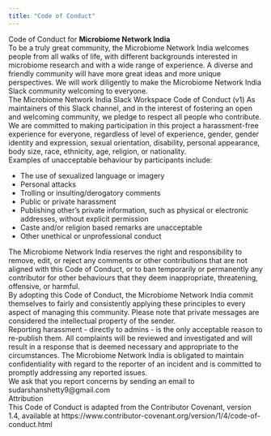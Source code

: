 ```yaml
---
title: "Code of Conduct"
---
```


Code of Conduct for **Microbiome Network India**    
To be a truly great community, the Microbiome Network India welcomes people from all walks of life, with different backgrounds interested in microbiome research and with a wide range of experience. A diverse and friendly community will have more great ideas and more unique perspectives. We will work diligently to make the Microbiome Network India Slack community welcoming to everyone.  
The Microbiome Network India Slack Workspace Code of Conduct (v1)
As maintainers of this Slack channel, and in the interest of fostering an open and welcoming community, we pledge to respect all people who contribute.  
We are committed to making participation in this project a harassment-free experience for everyone, regardless of level of experience, gender, gender identity and expression, sexual orientation, disability, personal appearance, body size, race, ethnicity, age, religion, or nationality.  
Examples of unacceptable behaviour by participants include:  

* The use of sexualized language or imagery  
* Personal attacks  
* Trolling or insulting/derogatory comments  
* Public or private harassment  
* Publishing other's private information, such as physical or electronic addresses, without explicit permission  
* Caste and/or religion based remarks are unacceptable  
* Other unethical or unprofessional conduct  

The  Microbiome Network India reserves the right and responsibility to remove, edit, or reject any comments or other contributions that are not aligned with this Code of Conduct, or to ban temporarily or permanently any contributor for other behaviours that they deem inappropriate, threatening, offensive, or harmful.  
By adopting this Code of Conduct, the Microbiome Network India commit themselves to fairly and consistently applying these principles to every aspect of managing this community. Please note that private messages are considered the intellectual property of the sender.  
Reporting harassment - directly to admins - is the only acceptable reason to re-publish them. All complaints will be reviewed and investigated and will result in a response that is deemed necessary and appropriate to the circumstances. The Microbiome Network India is obligated to maintain confidentiality with regard to the reporter of an incident and is committed to promptly addressing any reported issues.  
We ask that you report concerns by sending an email to sudarshanshetty9@gmail.com  
Attribution  
This Code of Conduct is adapted from the Contributor Covenant, version 1.4, available at https://www.contributor-covenant.org/version/1/4/code-of-conduct.html   
